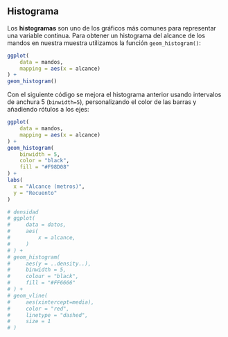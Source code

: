 ## Histograma {#histogram}

Los **histogramas** son uno de los gráficos más comunes para representar una variable continua. Para obtener un histograma del alcance de los mandos en nuestra muestra utilizamos la función `geom_histogram()`: 

```r
ggplot(
    data = mandos,
    mapping = aes(x = alcance)
) +
geom_histogram() 
```

Con el siguiente código se mejora el histograma anterior usando intervalos de anchura $5$ (`binwidth=5`), personalizando el color de las barras y añadiendo rótulos a los ejes:

```r
ggplot(
    data = mandos,
    mapping = aes(x = alcance)
) +
geom_histogram(
    binwidth = 5,
    color = "black",
    fill = "#F98D08"
) + 
labs( 
  x = "Alcance (metros)",
  y = "Recuento"
)
```





```r
# densidad
# ggplot(
#     data = datos,
#     aes(
#         x = alcance,
#     )
# ) +
# geom_histogram(
#     aes(y = ..density..),
#     binwidth = 5,
#     colour = "black",
#     fill = "#FF6666"
# ) +
# geom_vline(
#     aes(xintercept=media),
#     color = "red",
#     linetype = "dashed",
#     size = 1
# )    
```
